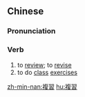 {{also|复习|復習}}
==Chinese==
{{zh-forms|s=复习|t2=復習}}

===Pronunciation===
{{zh-pron
|m=fùxí
|c=fuk1 zaap6
|ma=y
|mn=ho̍k-si̍p
|cat=v
}}

===Verb===
{{zh-verb}}

# to [[review]]; to [[revise]] {{gloss|information acquired, class notes, etc.}}
# to do [[class]] [[exercise]]s

{{zh-cat|Beginning}}

[[zh-min-nan:複習]]
[[hu:複習]]